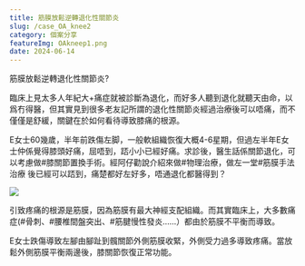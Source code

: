 ```yaml
---
title: 筋膜放鬆逆轉退化性關節炎
slug: /case_OA_knee2
category: 個案分享
featureImg: OAkneep1.png
date: 2024-06-14
---
```


筋膜放鬆逆轉退化性關節炎?

臨床上見太多人年紀大+痛症就被診斷為退化，而好多人聽到退化就聽天由命，以爲冇得醫，但其實見到很多老友記所謂的退化性關節炎經過治療後可以唔痛，而不僅僅是舒緩，關鍵在於如何看待導致膝痛的根源。

E女士60幾歲，半年前跌傷左脚，一般軟組織恢復大概4-6星期，但過左半年E女士仲係覺得膝頭好痛，屈唔到，踎小小已經好痛。求診後，醫生話係關節退化，可以考慮做#膝關節置換手術。經阿仔勸說介紹來做#物理治療，做左一堂#筋膜手法治療 後已經可以踎到，痛楚都好左好多，唔通退化都醫得到？

<img src="/images/blog/OAkneep2.png" className="blog-sqimg" />

引致疼痛的根源是筋膜，因為筋膜有最大神經支配組織。而其實臨床上，大多數痛症(#骨刺、#腰椎間盤突出、#筋腱慢性發炎……）都由於筋膜不平衡而導致。

E女士跌傷導致左腳由腳趾到髖關節外側筋膜收緊，外側受力過多導致疼痛。當放鬆外側筋膜平衡兩邊後，膝關節恢復正常功能。